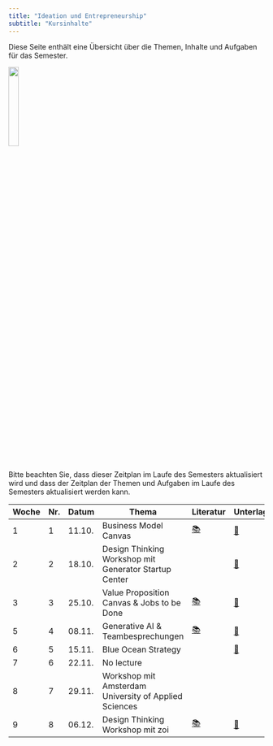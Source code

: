 ```yaml
---
title: "Ideation und Entrepreneurship"
subtitle: "Kursinhalte"
---
```


Diese Seite enthält eine Übersicht über die Themen, Inhalte und Aufgaben für das Semester.

![](/images/logo.png){width="20%"}


:::{.callout-note}
Bitte beachten Sie, dass dieser Zeitplan im Laufe des Semesters aktualisiert wird und dass der Zeitplan der Themen und Aufgaben im Laufe des Semesters aktualisiert werden kann.
:::

|	Woche	|	Nr.	|	Datum	|	Thema	|	Literatur	|		Unterlagen		|	
|	---	|	---	|	---	|	---	|	---	|		---		|	
|	1	|	1	|	11.10.	|	Business Model Canvas	|	[📚](https://www.strategyzer.com/library/the-business-model-canvas)	|		[📑](https://docs.google.com/presentation/d/1tUPlpKh4d-NT8zHSjxVKiRBcuvr1CAGMNq5Pan26XvU/export/pdf)		|	
|	2	|	2	|	18.10.	|	Design Thinking Workshop mit Generator Startup Center	|		|		[📑](https://moodle.hdm-stuttgart.de/pluginfile.php/512067/mod_resource/content/0/Idea_OMM.pdf)		|	
|	3	|	3	|	25.10.	|	Value Proposition Canvas & Jobs to be Done	|	[📚](https://drive.google.com/file/d/1SD4deyMxYj7VRbeEcPmiKZY6oJbzSe0R/view?usp=drive_link)	|		[📑](https://drive.google.com/file/d/1gs5HuJiTM3-3WXB5l55gvLMVMJMgZrof/view?usp=sharing)		|	
|	5	|	4	|	08.11.	|	Generative AI & Teambesprechungen	|	[📚](https://openai.com/blog)	|		[📑](https://www.youtube.com/watch?v=U9mJuUkhUzk)		|	
|	6	|	5	|	15.11.	|	Blue Ocean Strategy	|		|		[📑](https://drive.google.com/drive/folders/17wWeNCSvNC7z-rwKU5srU8WisEIWc8GC?usp=drive_link)		|	
|	7	|	6	|	22.11.	|	No lecture	|		|				|	
|	8	|	7	|	29.11.	|	Workshop mit Amsterdam University of Applied Sciences	|		|				|	
|	9	|	8	|	06.12.	|	Design Thinking Workshop mit zoi	|	[📚](https://uxplanet.org/design-thinking-is-for-everyone-design-a-wallet-challenge-80422329e83d)	|		[📑](https://moodle.hdm-stuttgart.de/pluginfile.php/521631/mod_resource/content/0/HdM%20%E2%80%94%20Design%20Thinking%20Workshop%2012_2023.pdf)		|	